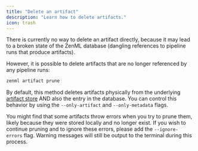 ```yaml
---
title: "Delete an artifact"
description: "Learn how to delete artifacts."
icon: trash
---
```


There is currently no way to delete an artifact directly, because it may lead to a broken state of the ZenML database (dangling references to pipeline runs that produce artifacts).

However, it is possible to delete artifacts that are no longer referenced by any pipeline runs:

```bash
zenml artifact prune
```

By default, this method deletes artifacts physically from the underlying [artifact store](/latest/versions/0.66.0/stack-components/artifact-stores) AND also the entry in the database. You can control this behavior by using the `--only-artifact` and `--only-metadata` flags.

You might find that some artifacts throw errors when you try to prune them, likely because they were stored locally and no longer exist. If you wish to continue pruning and to ignore these errors, please add the `--ignore-errors` flag. Warning messages will still be output to the terminal during this process.
